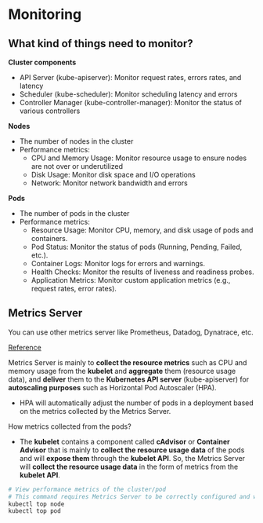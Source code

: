 # Monitoring

## What kind of things need to monitor?

**Cluster components**
- API Server (kube-apiserver): Monitor request rates, errors rates, and latency
- Scheduler (kube-scheduler): Monitor scheduling latency and errors
- Controller Manager (kube-controller-manager): Monitor the status of various controllers

**Nodes**
- The number of nodes in the cluster
- Performance metrics:
  - CPU and Memory Usage: Monitor resource usage to ensure nodes are not over or underutilized
  - Disk Usage: Monitor disk space and I/O operations
  - Network: Monitor network bandwidth and errors

**Pods**
- The number of pods in the cluster
- Performance metrics:
  - Resource Usage: Monitor CPU, memory, and disk usage of pods and containers.
  - Pod Status: Monitor the status of pods (Running, Pending, Failed, etc.).
  - Container Logs: Monitor logs for errors and warnings.
  - Health Checks: Monitor the results of liveness and readiness probes.
  - Application Metrics: Monitor custom application metrics (e.g., request rates, error rates).

## Metrics Server

<Callout type="info">
  You can use other metrics server like Prometheus, Datadog, Dynatrace, etc.
</Callout>

[Reference](https://github.com/kubernetes-sigs/metrics-server)

Metrics Server is mainly to **collect the resource metrics** such as CPU and memory usage from the **kubelet** and **aggregate** them (resource usage data), and **deliver** them to the **Kubernetes API server** (kube-apiserver) for **autoscaling purposes** such as Horizontal Pod Autoscaler (HPA).
- HPA will automatically adjust the number of pods in a deployment based on the metrics collected by the Metrics Server.

How metrics collected from the pods?
- The **kubelet** contains a component called **cAdvisor** or **Container Advisor** that is mainly to **collect the resource usage data** of the pods and will **expose them** through the **kubelet API**. So, the Metrics Server will **collect the resource usage data** in the form of metrics from the **kubelet API**.

```bash
# View performance metrics of the cluster/pod
# This command requires Metrics Server to be correctly configured and working on the server.
kubectl top node
kubectl top pod
```
